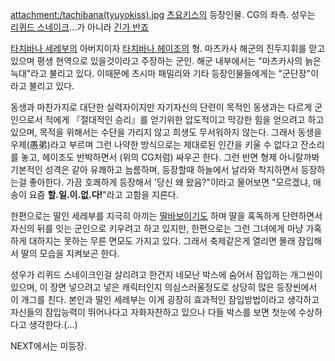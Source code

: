 attachment:/tachibana(tyuyokiss).jpg
[[츠요키스]]의 등장인물. CG의 좌측. 성우는 [[리퀴드 스네이크]]...가 아니라 [[긴가 반죠]]

[[타치바나 세레부]]의 아버지이자 [[타치바나 헤이조]]의 형. 마츠카사 해군의 진두지휘를 맏고 있으며 평생 현역으로 있을것이라고 주장하는 군인. 해군 내부에서는 "마츠카사의 늙은 늑대"라고 불리고 있다. 이때문에 츠시마 패밀리와 기타 등장인물들에게는 "군단장"이라고 불리고 있다.

동생과 마찬가지로 대단한 실력자이지만 자기자신의 단련이 목적인 동생과는 다르게 군인으로서 적에게 『절대적인 승리』를 얻기위한 압도적이고 막강한 힘을 얻으려고 하고 있으며, 목적을 위해서는 수단을 가리지 않고 희생도 무서워하지 않는다. 그래서 동생을 우제(愚弟)라고 부르며 그런 나약한 방식으로는 제대로된 인간을 키울 수 없다고 잔소리를 놓고, 헤이조도 반박하면서 (위의 CG처럼) 싸우곤 한다. 그런 반면 형제 아니랄까봐 기본적인 성격은 같아 유쾌하고 늠름하며, 등장할때 하늘에서 날라와 착지하면서 등장하는걸 좋아한다. 가끔 호쾌하게 등장해서 '당신 왜 왔음?"이라고 물어보면 "모르겠냐, 애송이  요즘 '''할.일.이.없.다!'''"라고 고함을 지른다.

한편으로는 딸인 세레부를 지극히 아끼는 [[딸바보]]이기도 하며 딸을 혹독하게 단련하면서 자신의 뒤를 잇는 군인으로 키우려고 하고 있지만, 한편으로는 그런 그녀에게 마냥 가혹하게 대하지는 못하는 무른 면모도 가지고 있다. 그래서 축제같은게 열리면 몰래 잠입해서 딸의 모습을 지켜보곤 한다.

성우가 리퀴드 스네이크인걸 살리려고 한건지 네모난 박스에 숨어서 잠입하는 개그씬이 있으며, 이 장면 넣으려고 넣은 캐릭터인지 의심스러울정도로 상당히 많은 등장씬에서 이 개그를 친다. 본인과 딸인 세레부는 이게 굉장히 효과적인 잠입방법이라고 생각하고 자신들의 잠입능력이 뛰어나다고 자화자찬하고 있으나 다들 박스를 보면 첫눈에 수상하다고 생각한다.(...)

NEXT에서는 미등장.
